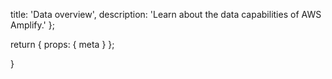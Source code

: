   title: 'Data overview',
  description: 'Learn about the data capabilities of AWS Amplify.'
};

  return {
    props: {
      meta
    }
  };

}

